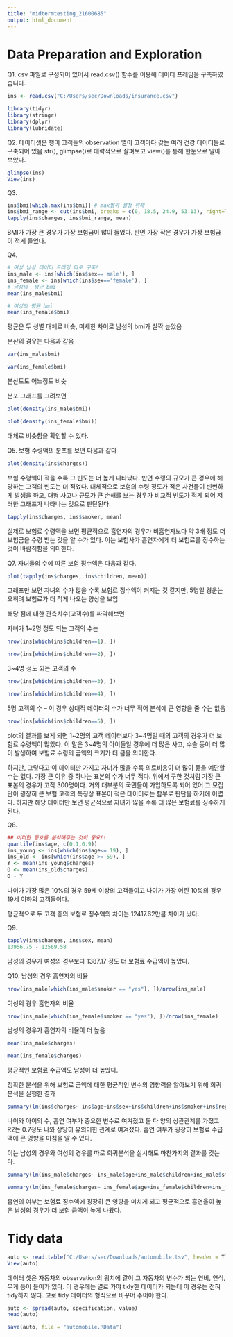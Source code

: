 ```yaml
---
title: "midtermtesting_21600685"
output: html_document
---
```


# Data Preparation and Exploration
Q1.
csv 파일로 구성되어 있어서 read.csv() 함수를 이용해 데이터 프레임을 구축하였습니다.
```r
ins <- read.csv("C:/Users/sec/Downloads/insurance.csv")
```

```r
library(tidyr)
library(stringr)
library(dplyr)
library(lubridate)
```

Q2. 
데이터셋은 행이 고객들의 observation
열이 고객마다 갖는 여러 건강 데이터들로 구축되어 있음
str(), glimpse()로 대략적으로 살펴보고
view()를 통해 한눈으로 알아보았다.
```r
glimpse(ins)
View(ins)
```

Q3.

```r
ins$bmi[which.max(ins$bmi)] # max범위 설정 위해
ins$bmi_range <- cut(ins$bmi, breaks = c(0, 18.5, 24.9, 53.13), right=T, labels = c("light", "normal", "heavy"))
tapply(ins$charges, ins$bmi_range, mean)
```
BMI가 가장 큰 경우가 가장 보험금이 많이 들었다.
반면 가장 작은 경우가 가장 보험금이 적게 들었다.

Q4.
```r
# 여성 남성 데이터 프레임 따로 구축!
ins_male <- ins[which(ins$sex=='male'), ]
ins_female <- ins[which(ins$sex=='female'), ]
# 남성의  평균 bmi
mean(ins_male$bmi)
```
```r
# 여성의 평균 bmi
mean(ins_female$bmi)
```
평균은 두 성별 대체로 비슷, 미세한 차이로 남성의 bmi가 살짝 높았음

분산의 경우는 다음과 같음
```r
var(ins_male$bmi)
```
```r
var(ins_female$bmi)
```
분산도도 어느정도 비슷

분포 그래프를 그려보면
```r
plot(density(ins_male$bmi))
```

```r
plot(density(ins_female$bmi))
```
대체로 비슷함을 확인할 수 있다.

Q5.
보험 수령액의 분포를 보면 다음과 같다
```r
plot(density(ins$charges))
```
보험 수령액이 적을 수록 그 빈도는 더 높게 나타났다. 반면 수랭의 규모가 큰 경우에 해당하는 고객의 빈도는 더 적었다.
대체적으로 보험의 수령 정도가 적은 사건들이 빈번하게 발생을 하고, 대형 사고나 규모가 큰 손해를 보는 경우가 비교적 빈도가 적게 되어 저러한 그래프가 나타나는 것으로 판단된다.

```r
tapply(ins$charges, ins$smoker, mean)
```
실제로 보험료 수령액을 보면 평균적으로 흡연자의 경우가 비흡연자보다 약 3배 정도 더 보험금을 수령 받는 것을 알 수가 있다. 이는 보험사가 흡연자에게 더 보험료를 징수하는 것이 바람직함을 의미한다.

Q7.
자녀들의 수에 따른 보험 징수액은 다음과 같다.
```r
plot(tapply(ins$charges, ins$children, mean))
```
그래프만 보면 자녀의 수가 많을 수록 보험료 징수액이 커지는 것 같지만, 5명일 경운는 오히려 보험료가 더 적게 나오는 양상을 보임

해당 점에 대한 관측치수(고객수)를 파악해보면

자녀가 1~2명 정도 되는 고객의 수는
```r
nrow(ins[which(ins$children==1), ])
```
```r
nrow(ins[which(ins$children==2), ])
```
3~4명 정도 되는 고객의 수
```r
nrow(ins[which(ins$children==3), ])
```
```r
nrow(ins[which(ins$children==4), ])
```
5명 고객의 수 -- 이 경우 상대적 데이터의 수가 너무 적어 분석에 큰 영향을 줄 수는 없음
```r
nrow(ins[which(ins$children==5), ])
```

plot의 결과를 보게 되면 1~2명의 고객 데이터보다 3~4명일 때의 고객의 경우가 더 보험료 수령액이 많았다. 이 말은 3~4명의 아이들일 경우에 더 많은 사고, 수슬 등이 더 많이 발생하여 보험료 수령의 금액의 크기가  더 큼을 의미한다. 

하지만, 그렇다고 이 데이터만 가지고 자녀가 많을 수록 의료비용이 더 많이 듦을 예단할 수는 없다. 가장 큰 이유 중 하나는 표본의 수가 너무 적다. 위에서 구한 것처럼 가장 큰 표본의 경우가 고작 300명이다. 거의 대부분의 국민들이 가입하도록 되어 있어 그 모집단이 굉장히 큰 보험 고객의 특징상 표본이 적은 데이터로는 함부로 판단을 하기에 어렵다. 하지만 해당 데이터만 보면 평균적으로 자녀가 많을 수록 더 많은 보험료를 징수하게 된다.

Q8.
```r
## 이러한 등호를 분석해주는 것이 중요!!
quantile(ins$age, c(0.1,0.9))
ins_young <- ins[which(ins$age<= 19), ]
ins_old <- ins[which(ins$age >= 59), ]
Y <- mean(ins_young$charges)
O <- mean(ins_old$charges)
O - Y
```
나이가 가장 많은 10%의 경우 59세 이상의 고객들이고
나이가 가장 어린 10%의 경우 19세 이하의 고객들이다.

평균적으로 두 고객 층의 보험료 징수액의 차이는 12417.62만큼 차이가 났다.

Q9.
```r
tapply(ins$charges, ins$sex, mean)
13956.75 - 12569.58
```
남성의 경우가 여성의 경우보다
1387.17 정도 더 보험료 수급액이 높았다.


Q10.
남성의 경우 흡연자의 비율
```r
nrow(ins_male[which(ins_male$smoker == "yes"), ])/nrow(ins_male)
```

여성의 경우 흠연자의 비율
```r
nrow(ins_male[which(ins_female$smoker == "yes"), ])/nrow(ins_female)
```

남성의 경우가 흡연자의 비율이 더 높음

```r
mean(ins_male$charges)
```

```r
mean(ins_female$charges)
```

평균적인 보험료 수급액도 남성이 더 높았다.

정확한 분석을 위해 보험료 금액에 대한 평균적인 변수의 영향력을 알아보기 위해 회귀분석을 실행한 결과
```r
summary(lm(ins$charges~ ins$age+ins$sex+ins$children+ins$smoker+ins$region))
```
나이와 아이의 수, 흡연 여부가 중요한 변수로 여겨졌고 둘 다 양의 상관관계를 가졌고 R2는 0.7정도 나와 상당히 유의미한 관계로 여겨졌다.
흡연 여부가 굉장히 보험료 수급액에 큰 영향을 미침을 알 수 있다.


이는 남성의 경우와 여성의 경우를 따로 회귀분석을 실시해도 마찬가지의 결과를 갖는다.
```r
summary(lm(ins_male$charges~ ins_male$age+ins_male$children+ins_male$smoker+ins_male$region))
```

```r
summary(lm(ins_female$charges~ ins_female$age+ins_female$children+ins_female$smoker+ins_female$region))
```

흡연의 여부는 보험료 징수액에 굉장히 큰 영향을 미치게 되고 평균적으로 흡연율이 높은 남성의 경우가 더 보험 금액이 높게 나왔다.

# Tidy data
```r
auto <- read.table("C:/Users/sec/Downloads/automobile.tsv", header = T)
View(auto)
```
데이터 셋은 자동차의 observation의 위치에 같이 그 자동차의 변수가 되는 연비, 연식, 무게 등이 들어가 있다. 이 경우에는 열로 가야 tidy한 데이터가 되는데 이 경우는 전혀 tidy하지 않다. 고로 tidy 데이터의 형식으로 바꾸어 주어야 한다.

```r
auto <- spread(auto, specification, value)
head(auto)
```

```r
save(auto, file = "automobile.RData")
```

